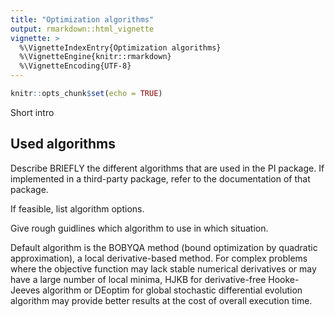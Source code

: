 ```yaml
---
title: "Optimization algorithms"
output: rmarkdown::html_vignette
vignette: >
  %\VignetteIndexEntry{Optimization algorithms}
  %\VignetteEngine{knitr::rmarkdown}
  %\VignetteEncoding{UTF-8}
---
```


```r
knitr::opts_chunk$set(echo = TRUE)
```

Short intro

## Used algorithms

Describe BRIEFLY the different algorithms that are used in the PI package.
If implemented in a third-party package, refer to the documentation of that package.

If feasible, list algorithm options.

Give rough guidlines which algorithm to use in which situation.


Default algorithm is the BOBYQA method (bound optimization by quadratic approximation), a local derivative-based method. For complex problems where the objective function may lack stable numerical derivatives or may have a large number of local minima, HJKB for derivative-free Hooke-Jeeves algorithm or DEoptim for global stochastic differential evolution algorithm may provide better results at the cost of overall execution time.
